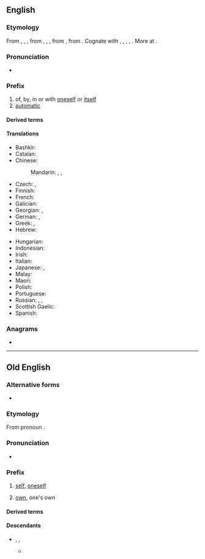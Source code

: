 {{also|self|Self|šelf|-self|self.}}
==English==

===Etymology===
From {{inh|en|enm|self-}}, {{m|enm|silf-}}, {{m|enm|seolf-}}, from {{inh|en|ang|self-}}, {{m|ang|sylf-}}, {{m|ang|seolf-}}, from {{inh|en|gem-pro|*selba-}}, from {{der|en|gem-pro|*selbaz||self}}. Cognate with {{cog|nl|zelf-|t=self-}}, {{cog|nds-de|sülvst-|t=self-}}, {{cog|de|selbst-|t=self-}}, {{cog|sv|själv-|t=self-}}, {{cog|is|sjálf-|t=self-}}. More at {{l|en|self}}.

===Pronunciation===
* {{a|RP|GA}} {{IPA|en|/sɛlf/}}

===Prefix===
{{en-prefix}}

# of, by, in or with [[oneself]] or [[itself]]
# [[automatic]]

====Derived terms====
{{prefixsee|en}}
{{der4|en
|self-adjointness
|self-centeredness
|self-confidently
|self-consciously
|self-drilling screw
|self-fulfilling prophecy
|self-injured
|self-injures
|self-injuring
|self-raising flour
|self-referential meaning
|self-tapping screw}}

====Translations====
{{trans-top|of, by, in or with oneself or itself}}
* Bashkir: {{t|ba|үҙ-}}
* Catalan: {{t+|ca|auto-}}
* Chinese:
*: Mandarin: {{t+|cmn|自相|tr=zìxiāng|sc=Hani}}, {{t+|cmn|自己|tr=zìjǐ|sc=Hani}}, {{t+|cmn|自|tr=zì|sc=Hani}}
* Czech: {{t+|cs|sebe-}}, {{t|cs|své-}}
* Finnish: {{t|fi|itse-}}
* French: {{t+|fr|auto-}}
* Galician: {{t+|gl|auto-}}
* Georgian: {{t|ka|თვით-}}, {{t|ka|თავ-}}
* German: {{t|de|selbst-}}, {{t+|de|auto-}}
* Greek: {{t+|el|αυτο-}}, {{t+|el|αυτό-}}
* Hebrew: {{t|he|עצמי|tr=atzmí}}
{{trans-mid}}
* Hungarian: {{t|hu|ön-}}
* Indonesian: {{t|id|swa-}}
* Irish: {{t|ga|féin-}}
* Italian: {{t+|it|auto-}}
* Japanese: {{t+|ja|自己|tr=じこ, jiko|sc=Jpan}}, {{t+|ja|自|tr=じ, ji|sc=Jpan}}
* Malay: {{t+|ms|swa-}}
* Maori: {{t|mi|kiriaro}}
* Polish: {{t+|pl|samo-}}
* Portuguese: {{t+|pt|auto-}}
* Russian: {{t+|ru|само-}}, {{t|ru|себе-}}, {{t+|ru|авто-}}
* Scottish Gaelic: {{t|gd|fèin-}}
* Spanish: {{t+|es|auto-}}
{{trans-bottom}}

===Anagrams===
* {{anagrams|en|a=efls|FLES|LSFE|elfs}}

----

==Old English==

===Alternative forms===
* {{alter|ang|seolf-|sylf-}}

===Etymology===
From pronoun {{m|ang|self|self, seolf|self}}.

===Pronunciation===
* {{ang-IPA|sélf-}}

===Prefix===
{{ang-prefix}}

# [[self]], [[oneself]]
#: {{uxi|ang|[[selfbana|'''self'''bana]]|killer of '''oneself'''}}
#: {{uxi|ang|[[selfcwalu|'''self'''cwalu]]|'''self'''-slaughter, suicide}}
#: {{uxi|ang|[[selfǣta|'''self'''ǣta]]|cannibal}}
# [[own]], one's own
#: {{uxi|ang|[[selfdōm|'''self'''dōm]]|independence}}

====Derived terms====
{{prefixsee|ang}}

====Descendants====
* {{desc|enm|self-}}, {{l|enm|sylf-}}, {{l|enm|seolf-}}
** {{desc|en|self-}}